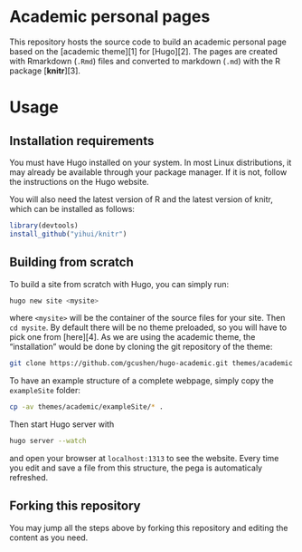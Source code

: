 # Academic personal pages

This repository hosts the source code to build an academic personal page
based on the [academic theme][1] for [Hugo][2]. The pages are created
with Rmarkdown (`.Rmd`) files and converted to markdown (`.md`) with the
R package [**knitr**][3].

# Usage

## Installation requirements

You must have Hugo installed on your system. In most Linux
distributions, it may already be available through your package manager.
If it is not, follow the instructions on the Hugo website.

You will also need the latest version of R and the latest version of
knitr, which can be installed as follows:

```r
library(devtools)
install_github("yihui/knitr")
```

## Building from scratch

To build a site from scratch with Hugo, you can simply run:

```sh
hugo new site <mysite>
```

where `<mysite>` will be the container of the source files for your
site. Then `cd mysite`. By default there will be no theme preloaded, so
you will have to pick one from [here][4]. As we are using the academic
theme, the "installation" would be done by cloning the git repository of
the theme:

```sh
git clone https://github.com/gcushen/hugo-academic.git themes/academic
```

To have an example structure of a complete webpage, simply copy the
`exampleSite` folder:

```sh
cp -av themes/academic/exampleSite/* .
```

Then start Hugo server with

```sh
hugo server --watch
```

and open your browser at `localhost:1313` to see the website. Every time
you edit and save a file from this structure, the pega is automaticaly
refreshed.

## Forking this repository

You may jump all the steps above by forking this repository and editing
the content as you need.
